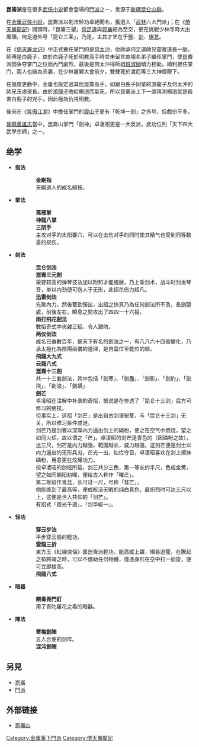 {{Unreferenced|time=2019-05-12}}
{{金庸帮派
|名称=崑崙派
|小说=《[[倚天屠龍記|倚天屠龍記]]》<br>《[[笑傲江湖|笑傲江湖]]》<br>《[[鹿鼎記|鹿鼎記]]》<br>《[[俠客行|俠客行]]》<br>《[[雪山飛狐|雪山飛狐]]》
|时代=[[宋|宋]]、[[元|元]]、[[明|明]]、[[清|清]]
|祖师=
|掌门=[[卓凌昭|卓凌昭]]<br>[[天綱道人|天綱道人]]<br>[[青靈子|青靈子]]<br>[[靈寶道人|靈寶道人]]<br>[[何太冲|何太冲]]<br>[[震山子|震山子]]<br>
|人物=[[何足道|何足道]]<br>[[班淑嫻|班淑嫻]]<br>[[馮錫範|馮錫範]]<br>[[譚迪人|譚迪人]]<br>[[靈清居士|靈清居士]]<br>[[金凌霜|金凌霜]]<br>[[屠凌心|屠凌心]]<br>[[錢凌異|錢凌異]]<br>[[劉凌川|劉凌川]]<br>[[莫凌山|莫凌山]]<br>[[許凌飛|許凌飛]]<br>[[西華子|西華子]]<br>[[衛四娘|衛四娘]]<br>[[高則成|高則成]]<br>[[蔣立濤|蔣立濤]]<br>[[詹春|詹春]]<br>
}}
'''崑崙派'''是在很多[[武侠小说|武侠小说]]都會登場的[[门派_(武侠)|門派]]之一，发源于[[新疆|新疆]][[昆仑山脉|昆仑山脉]]。

在[[金庸武俠小說|金庸武俠小說]]，崑崙派以劍法轻功卓絕聞名，獲選入「[[武林|武林]]六大門派」；在《[[倚天屠龍記|倚天屠龍記]]》開頭時，「崑崙三聖」[[何足道|何足道]]與[[郭襄|郭襄]]結為至交，更在挑戰少林寺時大出風頭。何足道外号「昆仑三圣」，乃是，主其才艺在于[[琴|琴]]、[[剑|剑]]、[[棋艺|棋艺]]。

在《[[倚天屠龙记|倚天屠龙记]]》中正式擔任掌門的是[[何太沖|何太沖]]，他師承何足道師兄靈寶道長一脈，師傅是白鹿子，由於白鹿子死於明教高手時並未留言由哪名弟子繼任掌門，使崑崙派因争夺掌门之位而內鬥劇烈，最後是何太沖得師姐[[班淑娴|班淑娴]]傾力相助，順利接任掌门，兩人也結為夫妻，在少林屠獅大會前夕，雙雙死於渡厄等三大神僧鞭下。

在幾度更動中，金庸也設定過其他崑崙高手，如跟白鹿子同輩的游龍子及何太沖的師兄玉虛道長。由於[[游龍子|游龍子]]敗給楊逍而氣死，所以崑崙派上下一直猜測楊逍就是殺害白鹿子的兇手，因此極為仇視明教。

後來在《[[笑傲江湖|笑傲江湖]]》中擔任掌門的[[震山子|震山子]]更有「乾坤一劍」之外号，但戲份不多。

[[孫曉|孫曉]][[英雄志|英雄志]]當中，崑崙山掌門「劍神」卓凌昭更是一大反派，武功位列「天下四大武學宗師」之一。

==绝学==
*'''指法'''
::'''金剛指'''
::天綱道人的成名絕技。

*'''掌法'''
::'''落雁掌'''
::'''神龍八掌'''
::'''三阴手'''
::主攻对手的太阳要穴，可以在击伤对手的同时使其精气也受到同等数量的损伤。

*'''剑法'''
::'''昆仑剑法'''
::'''崑崙三元劍'''
::需要较高的弹琴技法加以附和才能施展，乃上乘剑术，战斗时剑发琴音，单以内劲便可伤人于无形，此招杀伤力超凡。
::'''迅雷剑法'''
::先聚內力，然後蓄勁彈出，出招之快真乃為任何劍法所不及，長劍顫處，前後左右，瞬息之間攻出了四四一十六招。
::'''雨打飛花劍法'''
::數招奇式中夾雜正招，令人難防。
::'''两仪剑法'''
::成名已垂數百年，是天下有名的劍法之一，有八八六十四般變化，乃承太極化為陰陽兩儀的道理，是自震位至乾位的順。
::'''飛龍大九式'''
::'''云龍八式'''
::'''崑崙十三劍'''
::共一十三套劍法，其中包括「劍寒」、「劍蠱」、「劍影」、「劍豹」、「劍飛」、「劍浪」、「劍蟒」
::'''劍芒'''
::卓凌昭在注解中补录的奇招，据说是在参透了「昆仑十三剑」后方可修习的绝技。
::但事实上，这招「剑芒」是出自古剑谱秘笈，与「昆仑十三剑」无关，所以修习条件成谜。
::剑芒乃是剑者以深厚内力逼出剑上的磷粉，使之在空气中燃烧，望之如同火炬，故以谓之「芒」。卓凌昭的剑芒是青色的（因磷粉之故），达三尺，剑芒是内力越强，範圍越长，威力越强，这剑芒便是剑士以内力逼出的无形兵刃，芒光一出，灿烂夺目，卓凌昭喜欢在剑上擦抹磷粉，用意更在炫耀功力。
::按卓凌昭的剑经所载，剑芒共分三色，第一等长约半尺，色成金黄，望之如同朝阳初曙，便给古人称作「曙芒」。
::第二等焰作青蓝，长可过一尺，号称「彗芒」。
::倘能练到了最高等，便成皎洁无暇的纯白真色，最炽烈时可达三尺以上，这便是世人共仰的「剑芒」。
::有招式「霞光千道」，「剑华皈一」。

*'''轻功'''
::'''穿云步法'''
::平步穿云般的輕功。
::'''雲龍三折'''
::東方玉《紅線俠侶》裏崑崙派輕功，能高縱上躍，矯若遊龍，在騰起之勢將竭之時，可以不借助任何物體，僅憑身形在空中打一迴旋，便可立即拔高。
::'''飛龍八式'''

*'''暗器'''
::'''餵毒喪門釘'''
::用了青陀羅花之毒的暗器。

*'''陣法'''
::'''寒梅劍陣'''
::五人合使的剑阵。
::'''混沌劍陣'''

==另見==
*[[崑崙|崑崙]]
* [[門派_(武俠)|門派]]

==外部链接==
*[http://big5.huaxia.com/qh-tw/00249809.html 崑崙山] {{Wayback|url=http://big5.huaxia.com/qh-tw/00249809.html |date=20160305182003 }}
{{射雕三部曲}}

[[Category:金庸筆下門派|Category:金庸筆下門派]]
[[Category:倚天屠龍記|Category:倚天屠龍記]]